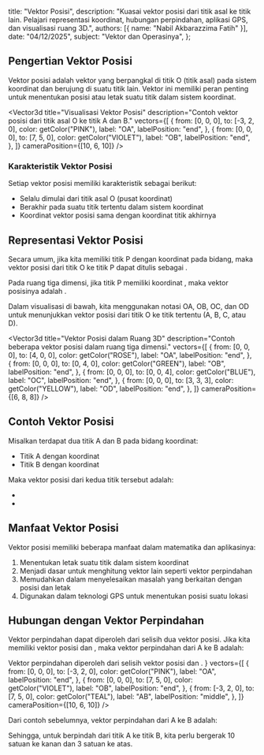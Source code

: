 
  title: "Vektor Posisi",
  description: "Kuasai vektor posisi dari titik asal ke titik lain. Pelajari representasi koordinat, hubungan perpindahan, aplikasi GPS, dan visualisasi ruang 3D.",
  authors: [{ name: "Nabil Akbarazzima Fatih" }],
  date: "04/12/2025",
  subject: "Vektor dan Operasinya",
};

## Pengertian Vektor Posisi

Vektor posisi adalah vektor yang berpangkal di titik O (titik asal) pada sistem koordinat dan berujung di suatu titik lain. Vektor ini memiliki peran penting untuk menentukan posisi atau letak suatu titik dalam sistem koordinat.

<Vector3d
  title="Visualisasi Vektor Posisi"
  description="Contoh vektor posisi dari titik asal O ke titik A dan B."
  vectors={[
    {
      from: [0, 0, 0],
      to: [-3, 2, 0],
      color: getColor("PINK"),
      label: "OA",
      labelPosition: "end",
    },
    {
      from: [0, 0, 0],
      to: [7, 5, 0],
      color: getColor("VIOLET"),
      label: "OB",
      labelPosition: "end",
    },
  ]}
  cameraPosition={[10, 6, 10]}
/>

### Karakteristik Vektor Posisi

Setiap vektor posisi memiliki karakteristik sebagai berikut:

- Selalu dimulai dari titik asal O (pusat koordinat)
- Berakhir pada suatu titik tertentu dalam sistem koordinat
- Koordinat vektor posisi sama dengan koordinat titik akhirnya

## Representasi Vektor Posisi

Secara umum, jika kita memiliki titik P dengan koordinat <InlineMath math="(x, y)" /> pada bidang, maka vektor posisi dari titik O ke titik P dapat ditulis sebagai <InlineMath math="\overrightarrow{OP} = (x, y)" />.

Pada ruang tiga dimensi, jika titik P memiliki koordinat <InlineMath math="(x, y, z)" />, maka vektor posisinya adalah <InlineMath math="\overrightarrow{OP} = (x, y, z)" />.

Dalam visualisasi di bawah, kita menggunakan notasi OA, OB, OC, dan OD untuk menunjukkan vektor posisi dari titik O ke titik tertentu (A, B, C, atau D).

<Vector3d
  title="Vektor Posisi dalam Ruang 3D"
  description="Contoh beberapa vektor posisi dalam ruang tiga dimensi."
  vectors={[
    {
      from: [0, 0, 0],
      to: [4, 0, 0],
      color: getColor("ROSE"),
      label: "OA",
      labelPosition: "end",
    },
    {
      from: [0, 0, 0],
      to: [0, 4, 0],
      color: getColor("GREEN"),
      label: "OB",
      labelPosition: "end",
    },
    {
      from: [0, 0, 0],
      to: [0, 0, 4],
      color: getColor("BLUE"),
      label: "OC",
      labelPosition: "end",
    },
    {
      from: [0, 0, 0],
      to: [3, 3, 3],
      color: getColor("YELLOW"),
      label: "OD",
      labelPosition: "end",
    },
  ]}
  cameraPosition={[6, 8, 8]}
/>

## Contoh Vektor Posisi

Misalkan terdapat dua titik A dan B pada bidang koordinat:

- Titik A dengan koordinat <InlineMath math="(-3, 2)" />
- Titik B dengan koordinat <InlineMath math="(7, 5)" />

Maka vektor posisi dari kedua titik tersebut adalah:

- <InlineMath math="\overrightarrow{OA} = (-3, 2)" />
- <InlineMath math="\overrightarrow{OB} = (7, 5)" />

## Manfaat Vektor Posisi

Vektor posisi memiliki beberapa manfaat dalam matematika dan aplikasinya:

1. Menentukan letak suatu titik dalam sistem koordinat
2. Menjadi dasar untuk menghitung vektor lain seperti vektor perpindahan
3. Memudahkan dalam menyelesaikan masalah yang berkaitan dengan posisi dan letak
4. Digunakan dalam teknologi GPS untuk menentukan posisi suatu lokasi

## Hubungan dengan Vektor Perpindahan

Vektor perpindahan dapat diperoleh dari selisih dua vektor posisi. Jika kita memiliki vektor posisi <InlineMath math="\overrightarrow{OA}" /> dan <InlineMath math="\overrightarrow{OB}" />, maka vektor perpindahan dari A ke B adalah:

<BlockMath math="\overrightarrow{AB} = \overrightarrow{OB} - \overrightarrow{OA}" />

<div className="mt-4">
  <Vector3d
    title="Hubungan Vektor Posisi dan Vektor Perpindahan"
    description={
      <>
        Vektor perpindahan <InlineMath math="AB" /> diperoleh dari selisih
        vektor posisi <InlineMath math="OB" /> dan <InlineMath math="OA" />.
      </>
    }
    vectors={[
      {
        from: [0, 0, 0],
        to: [-3, 2, 0],
        color: getColor("PINK"),
        label: "OA",
        labelPosition: "end",
      },
      {
        from: [0, 0, 0],
        to: [7, 5, 0],
        color: getColor("VIOLET"),
        label: "OB",
        labelPosition: "end",
      },
      {
        from: [-3, 2, 0],
        to: [7, 5, 0],
        color: getColor("TEAL"),
        label: "AB",
        labelPosition: "middle",
      },
    ]}
    cameraPosition={[10, 6, 10]}
  />
</div>

Dari contoh sebelumnya, vektor perpindahan dari A ke B adalah:

<BlockMath
  math="\begin{align}
\overrightarrow{AB} &= \overrightarrow{OB} - \overrightarrow{OA} \\
&= (7, 5) - (-3, 2) \\
&= (7-(-3), 5-2) \\
&= (10, 3)
\end{align}"
/>

Sehingga, untuk berpindah dari titik A ke titik B, kita perlu bergerak 10 satuan ke kanan dan 3 satuan ke atas.
